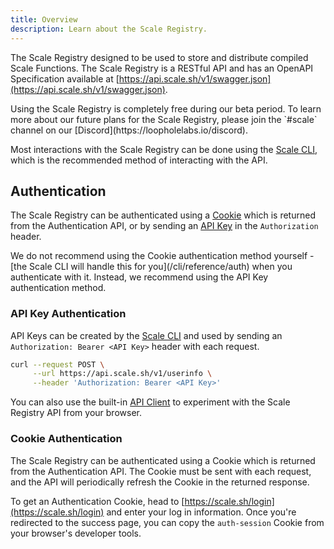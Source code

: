 ```yaml
---
title: Overview
description: Learn about the Scale Registry.
---
```


The Scale Registry designed to be used to store and distribute compiled Scale Functions. The Scale Registry is a RESTful API and has an OpenAPI Specification available at
[https://api.scale.sh/v1/swagger.json](https://api.scale.sh/v1/swagger.json).

<Note>
    Using the Scale Registry is completely free during our beta period. To learn more about our future plans for the Scale Registry,
    please join the `#scale` channel on our [Discord](https://loopholelabs.io/discord).
</Note>

Most interactions with the Scale Registry can be done using the [Scale CLI](/cli/reference/registry), which is the recommended
method of interacting with the API.

## Authentication

The Scale Registry can be authenticated using a [Cookie](#cookie-authentication) which is returned from the Authentication API, or by sending an
[API Key](#api-key-authentication) in the `Authorization` header.

<Warning>
    We do not recommend using the Cookie authentication method yourself - [the Scale CLI will handle this for you](/cli/reference/auth) when
    you authenticate with it. Instead, we recommend using the API Key authentication method.
</Warning>

### API Key Authentication
API Keys can be created by the [Scale CLI](/cli/reference/auth) and used by sending an `Authorization: Bearer <API Key>`
header with each request.

```bash
curl --request POST \
     --url https://api.scale.sh/v1/userinfo \
     --header 'Authorization: Bearer <API Key>'
```

You can also use the built-in [API Client](/registry/api-reference/userinfo) to experiment with the Scale Registry API from your
browser.

### Cookie Authentication

The Scale Registry can be authenticated using a Cookie which is returned from the Authentication API. The Cookie must be sent
with each request, and the API will periodically refresh the Cookie in the returned response.

To get an Authentication Cookie, head to [https://scale.sh/login](https://scale.sh/login) and enter your log in information. Once you're
redirected to the success page, you can copy the `auth-session` Cookie from your browser's developer tools.
